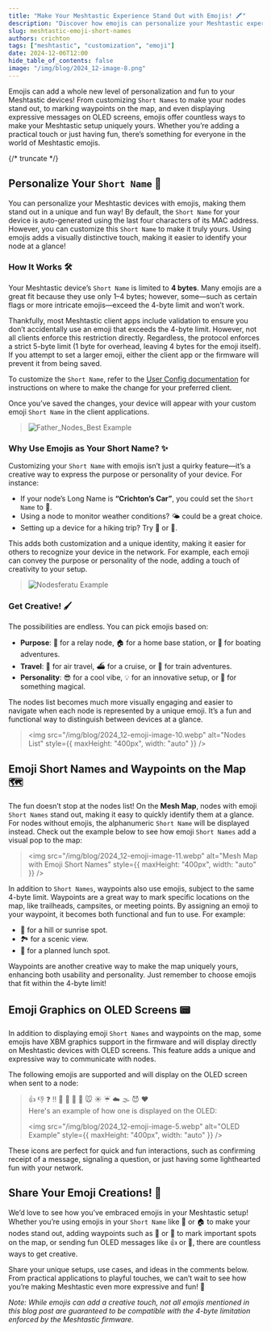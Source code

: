 ```yaml
---
title: "Make Your Meshtastic Experience Stand Out with Emojis! 🖍️"
description: "Discover how emojis can personalize your Meshtastic experience, from Short Names and waypoints to expressive OLED messages."
slug: meshtastic-emoji-short-names
authors: crichton
tags: ["meshtastic", "customization", "emoji"]
date: 2024-12-06T12:00
hide_table_of_contents: false
image: "/img/blog/2024_12-image-8.png"
---
```


Emojis can add a whole new level of personalization and fun to your Meshtastic devices! From customizing `Short Names` to make your nodes stand out, to marking waypoints on the map, and even displaying expressive messages on OLED screens, emojis offer countless ways to make your Meshtastic setup uniquely yours. Whether you’re adding a practical touch or just having fun, there’s something for everyone in the world of Meshtastic emojis.

{/* truncate */}

## Personalize Your `Short Name` 🎨

You can personalize your Meshtastic devices with emojis, making them stand out in a unique and fun way! By default, the `Short Name` for your device is auto-generated using the last four characters of its MAC address. However, you can customize this `Short Name` to make it truly yours. Using emojis adds a visually distinctive touch, making it easier to identify your node at a glance!

### How It Works 🛠️

Your Meshtastic device’s `Short Name` is limited to **4 bytes**. Many emojis are a great fit because they use only 1–4 bytes; however, some—such as certain flags or more intricate emojis—exceed the 4-byte limit and won’t work.

Thankfully, most Meshtastic client apps include validation to ensure you don’t accidentally use an emoji that exceeds the 4-byte limit. However, not all clients enforce this restriction directly. Regardless, the protocol enforces a strict 5-byte limit (1 byte for overhead, leaving 4 bytes for the emoji itself). If you attempt to set a larger emoji, either the client app or the firmware will prevent it from being saved.

To customize the `Short Name`, refer to the [User Config documentation](/docs/configuration/radio/user/#user-config-client-availability) for instructions on where to make the change for your preferred client.

Once you’ve saved the changes, your device will appear with your custom emoji `Short Name` in the client applications.

> ![Father_Nodes_Best Example](/img/blog/2024_12-emoji-image-7.webp)

### Why Use Emojis as Your Short Name? ✨

Customizing your `Short Name` with emojis isn’t just a quirky feature—it’s a creative way to express the purpose or personality of your device. For instance:

- If your node’s Long Name is **“Crichton’s Car”**, you could set the `Short Name` to 🚗.
- Using a node to monitor weather conditions? 🌤️ could be a great choice.
- Setting up a device for a hiking trip? Try 🥾 or 🌲.

This adds both customization and a unique identity, making it easier for others to recognize your device in the network. For example, each emoji can convey the purpose or personality of the node, adding a touch of creativity to your setup.

> ![Nodesferatu Example](/img/blog/2024_12-emoji-image-8.png)

### Get Creative! 🖌️

The possibilities are endless. You can pick emojis based on:

- **Purpose**: 📡 for a relay node, 🏠 for a home base station, or 🛶 for boating adventures.
- **Travel**: 🛫 for air travel, ⛴️ for a cruise, or 🚂 for train adventures.
- **Personality**: 😎 for a cool vibe, 💡 for an innovative setup, or 🧙 for something magical.

The nodes list becomes much more visually engaging and easier to navigate when each node is represented by a unique emoji. It’s a fun and functional way to distinguish between devices at a glance.

> <img
>   src="/img/blog/2024_12-emoji-image-10.webp"
>   alt="Nodes List"
>   style={{ maxHeight: "400px", width: "auto" }}
> />

## Emoji Short Names and Waypoints on the Map 🗺️

The fun doesn’t stop at the nodes list! On the **Mesh Map**, nodes with emoji `Short Names` stand out, making it easy to quickly identify them at a glance. For nodes without emojis, the alphanumeric `Short Name` will be displayed instead. Check out the example below to see how emoji `Short Names` add a visual pop to the map:

> <img
>   src="/img/blog/2024_12-emoji-image-11.webp"
>   alt="Mesh Map with Emoji Short Names"
>   style={{ maxHeight: "400px", width: "auto" }}
> />

In addition to `Short Names`, waypoints also use emojis, subject to the same 4-byte limit. Waypoints are a great way to mark specific locations on the map, like trailheads, campsites, or meeting points. By assigning an emoji to your waypoint, it becomes both functional and fun to use. For example:

- 🌄 for a hill or sunrise spot.
- 🏞️ for a scenic view.
- 🍔 for a planned lunch spot.

Waypoints are another creative way to make the map uniquely yours, enhancing both usability and personality. Just remember to choose emojis that fit within the 4-byte limit!

## Emoji Graphics on OLED Screens 📟

In addition to displaying emoji `Short Names` and waypoints on the map, some emojis have XBM graphics support in the firmware and will display directly on Meshtastic devices with OLED screens. This feature adds a unique and expressive way to communicate with nodes.

The following emojis are supported and will display on the OLED screen when sent to a node:

> 👍 👎 ❓ ‼️ 💩 🤣 👋 🤠 🐭 ☀️ ☔ ☁️ 🌫️ 😈 ♥️ <br />
> Here's an example of how one is displayed on the OLED:
>
> <img
>   src="/img/blog/2024_12-emoji-image-5.webp"
>   alt="OLED Example"
>   style={{ maxHeight: "400px", width: "auto" }}
> />

These icons are perfect for quick and fun interactions, such as confirming receipt of a message, signaling a question, or just having some lighthearted fun with your network.

## Share Your Emoji Creations! 💬

We’d love to see how you’ve embraced emojis in your Meshtastic setup! Whether you’re using emojis in your `Short Name` like 🚗 or 🏠 to make your nodes stand out, adding waypoints such as 🌄 or 🍔 to mark important spots on the map, or sending fun OLED messages like 👍 or 🤣, there are countless ways to get creative.

Share your unique setups, use cases, and ideas in the comments below. From practical applications to playful touches, we can’t wait to see how you’re making Meshtastic even more expressive and fun! 🌟

_Note: While emojis can add a creative touch, not all emojis mentioned in this blog post are guaranteed to be compatible with the 4-byte limitation enforced by the Meshtastic firmware._
